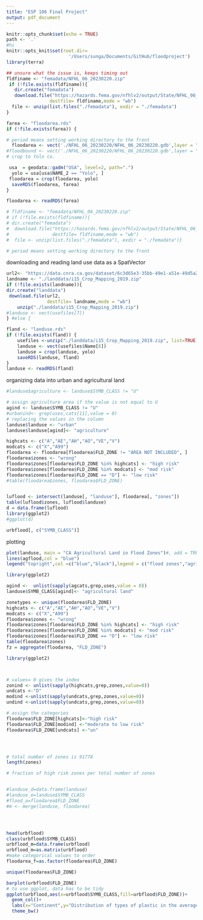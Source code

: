 ```yaml
---
title: "ESP 106 Final Project"
output: pdf_document
---
```


```r
knitr::opts_chunk$set(echo = TRUE)
path <- '.'
#hi
knitr::opts_knit$set(root.dir=
                       '/Users/sunga/Documents/GitHub/floodproject')
library(terra)
```

```r
## unsure what the issue is, keeps timing out
fldfiname <- "femadata/NFHL_06_20230220.zip"
 if (!file.exists(fldfiname)){
   dir.create("femadata")
   download.file("https://hazards.fema.gov/nfhlv2/output/State/NFHL_06_20230220.zip",
                destfile= fldfiname,mode = "wb")
  file <- unzip(list.files("./femadata"), exdir = "./femadata")
}

farea <- "floodarea.rds"
if (!file.exists(farea)) {

# period means setting working directory to the front 
  floodarea <- vect('./NFHL_06_20230220/NFHL_06_20230220.gdb',layer = "S_FLD_HAZ_AR")
#floodbound <- vect('./NFHL_06_20230220/NFHL_06_20230220.gdb',layer = "S_FLD_HAZ_LN")
# crop to Yolo co.

 usa  = geodata::gadm("USA", level=2, path=".")
  yolo = usa[usa$NAME_2 == "Yolo", ]
 floodarea = crop(floodarea, yolo)
  saveRDS(floodarea, farea)
}

floodarea <- readRDS(farea)

# fldfiname <- "femadata/NFHL_06_20230220.zip"
# if (!file.exists(fldfiname)){
# dir.create("femadata")
#  download.file("https://hazards.fema.gov/nfhlv2/output/State/NFHL_06_20230220.zip",
#                destfile= fldfiname,mode = "wb")
#  file <- unzip(list.files("./femadata"), exdir = "./femadata")}

# period means setting working directory to the front 
```

downloading and reading land use data as a SpatVector
```r
url2<- "https://data.cnra.ca.gov/dataset/6c3d65e3-35bb-49e1-a51e-49d5a2cf09a9/resource/1da7b37a-dd97-4b69-a86a-fe824a252eaf/download/i15_crop_mapping_2019.zip"
landname <- "./landdata/i15_Crop_Mapping_2019.zip"
if (!file.exists(landname)){
dir.create("landdata")
 download.file(url2,
               destfile= landname,mode = "wb")
    unzip("./landdata/i15_Crop_Mapping_2019.zip")
#landuse <- vect(usefiles[7])
} #else {

fland <- "landuse.rds"
if (!file.exists(fland)) {
    usefiles <-unzip("./landdata/i15_Crop_Mapping_2019.zip", list=TRUE)
    landuse <- vect(usefiles$Name[8])
    landuse = crop(landuse, yolo)
    saveRDS(landuse, fland)
}
landuse <- readRDS(fland)

```
organizing data into urban and agricultural land
```r

#landuse$agriculture <- landuse$SYMB_CLASS != "U"

# assign agriculture area if the value is not equal to U 
agind <- landuse$SYMB_CLASS != "U"
#urbanind<- grep(uses,cats[11],value = 0)
# replacing the values in the column
landuse$landuse <- "urban"
landuse$landuse[agind]<- "agriculture"

highcats <- c("A","AE","AH","AO","VE","V")
modcats <- c("X","A99")
floodarea <- floodarea[floodarea$FLD_ZONE != "AREA NOT INCLUDED", ]
floodarea$zones <- "wrong"
floodarea$zones[floodarea$FLD_ZONE %in% highcats] <- "high risk"
floodarea$zones[floodarea$FLD_ZONE %in% modcats] <- "mod risk"
floodarea$zones[floodarea$FLD_ZONE == "D"] <- "low risk"
#table(floodarea$zones, floodarea$FLD_ZONE)


luflood <- intersect(landuse[, "landuse"], floodarea[, "zones"])
table(luflood$zones, luflood$landuse)
d = data.frame(luflood)
library(ggplot2)
#ggplot(d)
```


```r
urbflood[, c("SYMB_CLASS")]
```


plotting
```r
plot(landuse, main = "CA Agricultural Land in Flood Zones")#, add = TRUE)
lines(agflood,col = "blue")
legend("topright",col =c("blue","black"),legend = c("flood zones","agricultural land"))
```
```r
library(ggplot2)

agind <-  unlist(sapply(agcats,grep,uses,value = 0))
landuse$SYMB_CLASS[agind]<- "agricultural land"

zonetypes <- unique(floodarea$FLD_ZONE)
highcats <- c("A","AE","AH","AO","VE","V")
modcats <- c("X","A99")
floodarea$zones <- "wrong"
floodarea$zones[floodarea$FLD_ZONE %in% highcats] <- "high risk"
floodarea$zones[floodarea$FLD_ZONE %in% modcats] <- "mod risk"
floodarea$zones[floodarea$FLD_ZONE == "D"] <- "low risk"
table(floodarea$zones)
fz = aggregate(floodarea, "FLD_ZONE")

library(ggplot2)



# values= 0 gives the index 
zonind <- unlist(sapply(highcats,grep,zones,value=0))
undcats <-"D"
modind <-unlist(sapply(undcats,grep,zones,value=0))
undind <-unlist(sapply(undcats,grep,zones,value=0))

# assign the categories 
floodarea$FLD_ZONE[highcats]<-"high risk"
floodarea$FLD_ZONE[modind] <-"moderate to low risk"
floodarea$FLD_ZONE[undcats] <-"un"




# total number of zones is 91778
length(zones)

# fraction of high risk zones per total number of zones 


#landuse_d=data.frame(landuse)
#landuse_e=landuse$SYMB_CLASS
#flood_a=floodarea$FLD_ZONE
#m <- merge(landuse, floodarea)




head(urbflood)
class(urbflood$SYMB_CLASS)
urbflood_m=data.frame(urbflood)
urbflood_m=as.matrix(urbflood)
#make categorical values to order 
floodarea_f=as.factor(floodarea$FLD_ZONE)

unique(floodarea$FLD_ZONE)

barplot(urbflood$FLD_ZONE)
# to use ggplot, data has to be tidy 
ggplot(urbflood,aes(x=urbflood$SYMB_CLASS,fill=urbflood$FLD_ZONE))+
  geom_col()+
  labs(x="Continent",y="Distribution of types of plastic in the average pick-up event")+
  theme_bw()
```

